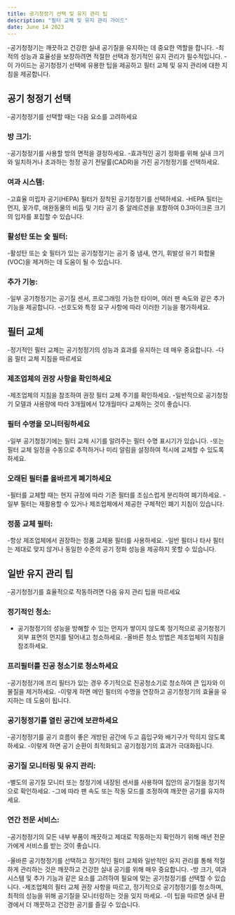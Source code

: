 ```yaml
---
title: 공기청정기 선택 및 유지 관리 팁
description: "필터 교체 및 유지 관리 가이드"
date: June 14 2023
---
```


-공기청정기는 깨끗하고 건강한 실내 공기질을 유지하는 데 중요한 역할을 합니다. 
-최적의 성능과 효율성을 보장하려면 적절한 선택과 정기적인 유지 관리가 필수적입니다. 
-이 가이드는 공기청정기 선택에 유용한 팁을 제공하고 필터 교체 및 유지 관리에 대한 지침을 제공합니다.

## 공기 청정기 선택
-공기청정기를 선택할 때는 다음 요소를 고려하세요

### 방 크기: 
-공기청정기를 사용할 방의 면적을 결정하세요. 
-효과적인 공기 정화를 위해 실내 크기와 일치하거나 초과하는 청정 공기 전달률(CADR)을 가진 공기청정기를 선택하세요.

### 여과 시스템: 
-고효율 미립자 공기(HEPA) 필터가 장착된 공기청정기를 선택하세요. 
-HEPA 필터는 먼지, 꽃가루, 애완동물의 비듬 및 기타 공기 중 알레르겐을 포함하여 0.3마이크론 크기의 입자를 포집할 수 있습니다.

### 활성탄 또는 숯 필터: 
-활성탄 또는 숯 필터가 있는 공기청정기는 공기 중 냄새, 연기, 휘발성 유기 화합물(VOC)을 제거하는 데 도움이 될 수 있습니다.

### 추가 기능: 
-일부 공기청정기는 공기질 센서, 프로그래밍 가능한 타이머, 여러 팬 속도와 같은 추가 기능을 제공합니다. 
-선호도와 특정 요구 사항에 따라 이러한 기능을 평가하세요.

## 필터 교체
-정기적인 필터 교체는 공기청정기의 성능과 효과를 유지하는 데 매우 중요합니다. 
-다음 필터 교체 지침을 따르세요

###  제조업체의 권장 사항을 확인하세요
-제조업체의 지침을 참조하여 권장 필터 교체 주기를 확인하세요. 
-일반적으로 공기청정기 모델과 사용량에 따라 3개월에서 12개월마다 교체하는 것이 좋습니다.

### 필터 수명을 모니터링하세요 
-일부 공기청정기에는 필터 교체 시기를 알려주는 필터 수명 표시기가 있습니다. 
-또는 필터 교체 일정을 수동으로 추적하거나 미리 알림을 설정하여 적시에 교체할 수 있도록 하세요.

### 오래된 필터를 올바르게 폐기하세요 
-필터를 교체할 때는 현지 규정에 따라 기존 필터를 조심스럽게 분리하여 폐기하세요. 
-일부 필터는 재활용할 수 있거나 제조업체에서 제공한 구체적인 폐기 지침이 있습니다.

### 정품 교체 필터: 
-항상 제조업체에서 권장하는 정품 교체용 필터를 사용하세요. 
-일반 필터나 타사 필터는 제대로 맞지 않거나 동일한 수준의 공기 정화 성능을 제공하지 못할 수 있습니다.

## 일반 유지 관리 팁
-공기청정기를 효율적으로 작동하려면 다음 유지 관리 팁을 따르세요

### 정기적인 청소:
- 공기청정기의 성능을 방해할 수 있는 먼지가 쌓이지 않도록 정기적으로 공기청정기 외부 표면의 먼지를 털어내고 청소하세요. 
-올바른 청소 방법은 제조업체의 지침을 참조하세요.

### 프리필터를 진공 청소기로 청소하세요 
-공기청정기에 프리 필터가 있는 경우 주기적으로 진공청소기로 청소하여 큰 입자와 이물질을 제거하세요. 
-이렇게 하면 메인 필터의 수명을 연장하고 공기청정기의 효율을 유지하는 데 도움이 됩니다.

### 공기청정기를 열린 공간에 보관하세요 
-공기청정기를 공기 흐름이 좋은 개방된 공간에 두고 흡입구와 배기구가 막히지 않도록 하세요. 
-이렇게 하면 공기 순환이 최적화되고 공기청정기의 효과가 극대화됩니다.

### 공기질 모니터링 및 유지 관리: 
-별도의 공기질 모니터 또는 청정기에 내장된 센서를 사용하여 집안의 공기질을 정기적으로 확인하세요. 
-그에 따라 팬 속도 또는 작동 모드를 조정하여 깨끗한 공기를 유지하세요.

### 연간 전문 서비스: 
-공기청정기의 모든 내부 부품이 깨끗하고 제대로 작동하는지 확인하기 위해 매년 전문가에게 서비스를 받는 것이 좋습니다.

-올바른 공기청정기를 선택하고 정기적인 필터 교체와 일반적인 유지 관리를 통해 적절하게 관리하는 것은 깨끗하고 건강한 실내 공기를 위해 매우 중요합니다. 
-방 크기, 여과 시스템 및 추가 기능과 같은 요소를 고려하여 필요에 맞는 공기청정기를 선택할 수 있습니다. 
-제조업체의 필터 교체 권장 사항을 따르고, 정기적으로 공기청정기를 청소하며, 최적의 성능을 위해 공기질을 모니터링하는 것을 잊지 마세요. 
-이 팁을 따르면 실내 환경에서 더 깨끗하고 건강한 공기를 즐길 수 있습니다.
